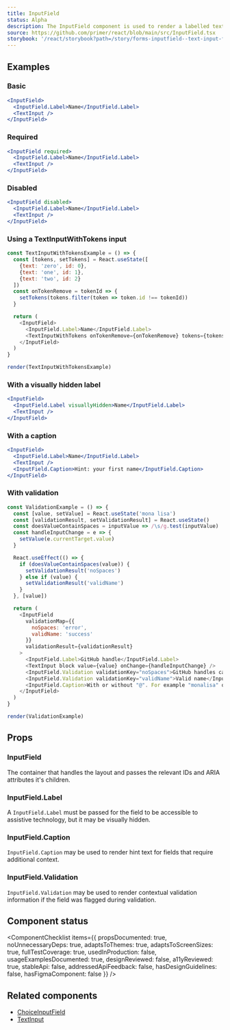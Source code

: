 ```yaml
---
title: InputField
status: Alpha
description: The InputField component is used to render a labelled text input and, optionally, associated validation text and hint text.
source: https://github.com/primer/react/blob/main/src/InputField.tsx
storybook: '/react/storybook?path=/story/forms-inputfield--text-input-field'
---
```



## Examples

### Basic

```jsx live
<InputField>
  <InputField.Label>Name</InputField.Label>
  <TextInput />
</InputField>
```

### Required

```jsx live
<InputField required>
  <InputField.Label>Name</InputField.Label>
  <TextInput />
</InputField>
```

### Disabled

```jsx live
<InputField disabled>
  <InputField.Label>Name</InputField.Label>
  <TextInput />
</InputField>
```

### Using a TextInputWithTokens input

```javascript live noinline
const TextInputWithTokensExample = () => {
  const [tokens, setTokens] = React.useState([
    {text: 'zero', id: 0},
    {text: 'one', id: 1},
    {text: 'two', id: 2}
  ])
  const onTokenRemove = tokenId => {
    setTokens(tokens.filter(token => token.id !== tokenId))
  }

  return (
    <InputField>
      <InputField.Label>Name</InputField.Label>
      <TextInputWithTokens onTokenRemove={onTokenRemove} tokens={tokens} />
    </InputField>
  )
}

render(TextInputWithTokensExample)
```

### With a visually hidden label

<!--
<Note>

Every input must have a corresponding label to be accessible to assistive technology. That's why you'd use InputField instead of using [TextInput](/TextInput) directly.

InputField also provides an interface for showing a hint text caption and a validation message, and associating those with the input for assistive technology.

</Note>
-->

```jsx live
<InputField>
  <InputField.Label visuallyHidden>Name</InputField.Label>
  <TextInput />
</InputField>
```

### With a caption

```jsx live
<InputField>
  <InputField.Label>Name</InputField.Label>
  <TextInput />
  <InputField.Caption>Hint: your first name</InputField.Caption>
</InputField>
```

### With validation

```javascript live noinline
const ValidationExample = () => {
  const [value, setValue] = React.useState('mona lisa')
  const [validationResult, setValidationResult] = React.useState()
  const doesValueContainSpaces = inputValue => /\s/g.test(inputValue)
  const handleInputChange = e => {
    setValue(e.currentTarget.value)
  }

  React.useEffect(() => {
    if (doesValueContainSpaces(value)) {
      setValidationResult('noSpaces')
    } else if (value) {
      setValidationResult('validName')
    }
  }, [value])

  return (
    <InputField
      validationMap={{
        noSpaces: 'error',
        validName: 'success'
      }}
      validationResult={validationResult}
    >
      <InputField.Label>GitHub handle</InputField.Label>
      <TextInput block value={value} onChange={handleInputChange} />
      <InputField.Validation validationKey="noSpaces">GitHub handles cannot contain spaces</InputField.Validation>
      <InputField.Validation validationKey="validName">Valid name</InputField.Validation>
      <InputField.Caption>With or without "@". For example "monalisa" or "@monalisa"</InputField.Caption>
    </InputField>
  )
}

render(ValidationExample)
```

## Props

### InputField

The container that handles the layout and passes the relevant IDs and ARIA attributes it's children.

<!--
<PropsTable>
  <PropsTable.Row
    name="children"
    type="InputField.Label | InputField.Caption | InputField.Validation | Autocomplete | TextInput | TextInputWithTokens"
    required
  />
  <PropsTable.Row
    name="disabled"
    type="boolean"
    defaultValue="false"
    description="Whether the field is ready for user input"
  />
  <PropsTable.Row
    name="id"
    type="string"
    defaultValue="a generated string"
    description="The unique identifier for this field. Used to associate the label, validation text, and caption text"
  />
  <PropsTable.Row
    name="required"
    type="boolean"
    defaultValue="false"
    description="Whether the field is ready for user input"
  />
  <PropsTable.Row
    name="validationMap"
    type="Record<string, 'error'|'sucess'>"
    description="A map of validation statuses and their associated validation keys. When one of the validation keys is passed to the `validationResult` prop, the associated validation message will be rendered in the correct style"
  />
  <PropsTable.Row name="validationResult" type="string" description="The key of the validation message to show " />
</PropsTable>
-->

### InputField.Label

A `InputField.Label` must be passed for the field to be accessible to assistive technology, but it may be visually hidden.

<!--
<PropsTable>
  <PropsTable.Row
    name="boolean"
    type="InputField.Label | InputField.Caption | InputField.Validation | Autocomplete | TextInput | TextInputWithTokens"
    defaultValue="false"
    description="Whether the label should be visually hidden"
  />
</PropsTable>
-->

### InputField.Caption

`InputField.Caption` may be used to render hint text for fields that require additional context.

<!--
<PropsTable>
  <PropsTable.Row
    name="children"
    type="React.ReactNode"
    description="The content (usually just text) that is rendered to give contextual info about the field"
  />
</PropsTable>
-->

### InputField.Validation

`InputField.Validation` may be used to render contextual validation information if the field was flagged during validation.

<!--
<PropsTable>
  <PropsTable.Row
    name="children"
    type="React.ReactNode"
    description="The content (usually just text) that is rendered to give contextual info about the validation result for the field"
  />
  <PropsTable.Row
    name="validationKey"
    type="string"
    description="The key of the property from `InputField` that corresponds to this validation message. When `InputField`'s `validationResult` prop matches `InputField.Validation`'s `validationKey` prop, this message is shown."
  />
</PropsTable>
-->

## Component status

<ComponentChecklist
  items={{
    propsDocumented: true,
    noUnnecessaryDeps: true,
    adaptsToThemes: true,
    adaptsToScreenSizes: true,
    fullTestCoverage: true,
    usedInProduction: false,
    usageExamplesDocumented: true,
    designReviewed: false,
    a11yReviewed: true,
    stableApi: false,
    addressedApiFeedback: false,
    hasDesignGuidelines: false,
    hasFigmaComponent: false
  }}
/>

## Related components

- [ChoiceInputField](/ChoiceInputField)
- [TextInput](/TextInput)
